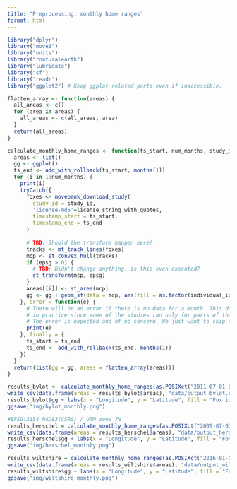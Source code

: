 ```yaml
---
title: "Preprocessing: monthly home ranges"
format: html
---
```


```r
library("dplyr")
library("move2")
library("units")
library("rnaturalearth")
library("lubridate")
library("sf")
library("readr")
library("ggplot2") # Keep ggplot related parts even if inaccessible.

flatten_array <- function(areas) {
  all_areas <- c()
  for (area in areas) {
    all_areas <- c(all_areas, area)
  }
  return(all_areas)
}

calculate_monthly_home_ranges <- function(ts_start, num_months, study_id, license_string_with_quotes, epsg) {
  areas <- list()
  gg <- ggplot()
  ts_end <- add_with_rollback(ts_start, months(1))
  for (i in 1:num_months) {
    print(i)
    tryCatch({
      foxes <- movebank_download_study(
        study_id = study_id,
        'license-md5'=license_string_with_quotes,
        timestamp_start = ts_start,
        timestamp_end = ts_end
      ) 
      
      # TBD: Should the transform happen here?
      tracks <- mt_track_lines(foxes)
      mcp <- st_convex_hull(tracks)
      if (epsg > 0) {
        # TBD: Didn't change anything, is this even executed?
        st_transform(mcp, epsg) 
      }
      areas[[i]] <- st_area(mcp)
      gg <- gg + geom_sf(data = mcp, aes(fill = as.factor(individual_id)), alpha = 0.4)
    }, error = function(e) {
      # There will be an error if there is no data for a month. This does happen
      # in practice since some of the studies ran only for parts of the year.
      # The error is expected and of no concern. We just want to skip the month.
      print(e)
    }, finally = {
      ts_start = ts_end
      ts_end <- add_with_rollback(ts_end, months(1))
    })
  }
  return(list(gg = gg, areas = flatten_array(areas)))
}
```

```r
results_bylot <- calculate_monthly_home_ranges(as.POSIXct("2011-07-01 00:00:00"), 44, 1371322147, '9559cb1b1cca51e9f3fd69812e5e22dc', 0)
write_csv(data.frame(areas = results_bylot$areas), "data/output_bylot.csv")
results_bylot$gg + labs(x = "Longitude", y = "Latitude", fill = "Fox id")
ggsave("img/bylot_monthly.png")
```

```r
#EPSG:3154 NAD83(CSRS) / UTM zone 7N
results_herschel = calculate_monthly_home_ranges(as.POSIXct("2009-07-01 00:00:00"), 9, 1371529289, '436e8205d0c2973115e2024b146a6ad5', 3154)
write_csv(data.frame(areas = results_herschel$areas), "data/output_herschel.csv")
results_herschel$gg + labs(x = "Longitude", y = "Latitude", fill = "Fox id")
ggsave("img/herschel_monthly.png")
```

```r
results_wiltshire = calculate_monthly_home_ranges(as.POSIXct("2016-01-01 00:00:00"), 43, 3179890710, 'ffa36f79defe10eac9fe70f6502a17e0', 0)
write_csv(data.frame(areas = results_wiltshire$areas), "data/output_wiltshire.csv")
results_wiltshire$gg + labs(x = "Longitude", y = "Latitude", fill = "Fox id")
ggsave("img/wiltshire_monthly.png")
```
